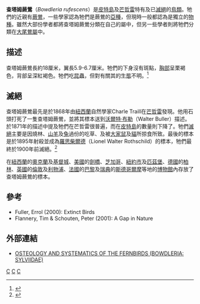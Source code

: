 {{Speciesbox
| taxon = Bowdleria rufescens
| image = Bullers fernbirds.jpg
| status = EX
| status_system = iucn3.1
| status_ref = <ref name=IUCN>{{IUCN2006|assessors=BirdLife International|year=2004|id=40151|title=Bowdleria rufescens|downloaded=2006-10-25}}</ref>
| extinct = 1900年
| binomial_authority =（[[沃爾特·布勒|Buller]]，1869）
| synonyms =
* ''Megalurus rufescens''
}}
'''查塔姆蕨鶯'''（''Bowdleria rufescens''）是[[皮特島|皮特島]]及[[芒哲雷|芒哲雷]]特有及已[[滅絕|滅絕]]的[[鳥類|鳥類]]。牠們的近親有[[蕨鶯|蕨鶯]]，一些學家認為牠們是蕨鶯的[[亞種|亞種]]，但現時一般都認為是獨立的[[物種|物種]]。雖然大部份學者都將查塔姆蕨鶯分類在自己的屬中，但另一些學者則將牠們分類在[[大尾鶯屬|大尾鶯屬]]中。

==描述==
查塔姆蕨鶯長約18厘米，翼長5.9-6.7厘米。牠們的下身沒有斑點，[[胸部|胸部]]呈栗褐色，背部呈深紅褐色。牠們吃[[昆蟲|昆蟲]]，但對有關其的[[生態|生態]]不明。<ref>{{Cite book en|author=Greenway, James|year=1967|title=Extinct and Vanishing Birds of the World|url=https://archive.org/details/extinctvanishing00gree|publisher=Dover Pubns|id=978-0486218694}}</ref>

==滅絕==
查塔姆蕨鶯最先是於1868年由[[紐西蘭|紐西蘭]]自然學家Charle Traill在[[芒哲雷|芒哲雷]]發現。他用石頭打死了一隻查塔姆蕨鶯，並將其標本送到[[沃爾特·布勒|沃爾特·布勒]]（Walter Buller）描述。於1871年的描述中提及牠們在芒哲雷很普遍，而在[[皮特島|皮特島]]的數量則下降了。牠們[[滅絕|滅絕]]主要是因燒林、[[山羊|山羊]]及[[兔|兔]]過份的吃草、及被[[大家鼠|大家鼠]]及[[貓|貓]]所掠食所致。最後的標本是於1895年射殺並成為[[羅思柴爾德|羅思柴爾德]]（Lionel Walter Rothschild）的標本，牠們最終於1900年前滅絕。<ref>{{Cite book en|author=Day, David|year=1981|title=The Doomsday Book of Animals|url=https://archive.org/details/doomsdaybookofan0000dayd|publisher=A Studio Book The Viking Press New York|id=978-0670279876}}</ref>

在[[紐西蘭|紐西蘭]]的[[奧克蘭_(紐西蘭)|奧克蘭]]及[[基督城|基督城]]、[[美國|美國]]的[[劍橋_(馬薩諸塞州)|劍橋]]、[[芝加哥|芝加哥]]、[[紐約市|紐約市]]及[[匹茲堡|匹茲堡]]、[[德國|德國]]的[[柏林|柏林]]、[[英國|英國]]的[[倫敦|倫敦]]及[[利物浦|利物浦]]、[[法國|法國]]的[[巴黎|巴黎]]及[[瑞典|瑞典]]的[[斯德哥爾摩|斯德哥爾摩]]等地的[[博物館|博物館]]內存放了查塔姆蕨鶯的標本。

==參考==
{{reflist}}
* Fuller, Errol (2000): Extinct Birds
* Flannery, Tim & Schouten, Peter (2001): A Gap in Nature

==外部連結==
* [https://web.archive.org/web/20071024011035/http://www.notornis.org.nz/free_issues/Notornis_37-1990/Notornis_37_3-4_161.pdf OSTEOLOGY AND SYSTEMATICS OF THE FERNBIRDS (BOWDLERIA: SYLVIIDAE)]
{{Taxonbar|from=Q913105}}

[[Category:IUCN紅色名錄絕滅物種|C]]
[[Category:鶯科|C]]
[[Category:1869年描述的鸟类|C]]